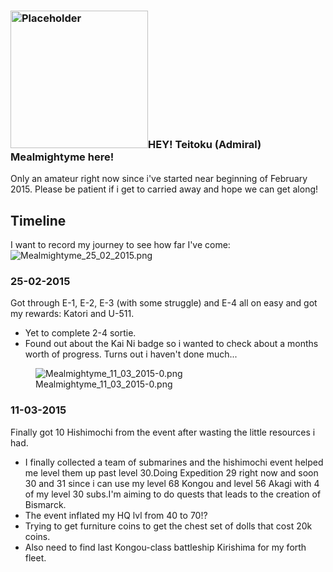 === [[File:Placeholder|thumb|220px]]HEY! Teitoku (Admiral) Mealmightyme here! ===
Only an amateur right now since i've started near beginning of February 2015. Please be patient if i get to carried away and hope we can get along!

== '''Timeline''' ==
I want to record my journey to see how far I've come:
[[File:Mealmightyme 25 02 2015.png|left|thumb]]

=== '''25-02-2015''' ===
Got through E-1, E-2, E-3 (with some struggle) and E-4 all on easy and got my rewards: Katori and U-511. 
* Yet to complete 2-4 sortie.
* Found out about the Kai Ni badge so i wanted to check about a months worth of progress. Turns out i haven't done much...

[[File:Mealmightyme 11 03 2015-0.png|left|thumb]]

=== '''11-03-2015''' ===
Finally got 10 Hishimochi from the event after wasting the little resources i had. 
* I finally collected a team of submarines and the hishimochi event helped me level them up past level 30.Doing Expedition 29 right now and soon 30 and 31 since i can use my level 68 Kongou and level 56 Akagi with 4 of my level 30 subs.I'm aiming to do quests that leads to the creation of Bismarck. 
* The event inflated my HQ lvl from 40 to 70!? 
* Trying to get furniture coins to get the chest set of dolls that cost 20k coins.
* Also need to find last Kongou-class battleship Kirishima for my forth fleet.